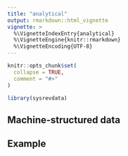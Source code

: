 ```yaml
---
title: "analytical"
output: rmarkdown::html_vignette
vignette: >
  %\VignetteIndexEntry{analytical}
  %\VignetteEngine{knitr::rmarkdown}
  %\VignetteEncoding{UTF-8}
---
```


```r
knitr::opts_chunk$set(
  collapse = TRUE,
  comment = "#>"
)
```

```r
library(sysrevdata)
```

## Machine-structured data

## Example
